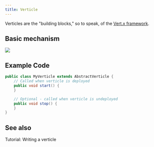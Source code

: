 ```yaml
---
title: Verticle
---
```



Verticles are the "building blocks," so to speak, of the
[Vert.x framework](vertx).

## Basic mechanism

<img src="/telestion-docs/img/excalidraw-diagrams/vertx/verticle.svg" className="invertable" />

<!-- ![Diagram](/img/excalidraw-diagrams/vertx/verticle.svg) -->

## Example Code

```java
public class MyVerticle extends AbstractVerticle {
    // Called when verticle is deployed
    public void start() {
    }

    // Optional - called when verticle is undeployed
    public void stop() {
    }
}
```

## See also

<Reference to="../tutorials/writing-a-verticle">
	Tutorial: Writing a verticle
</Reference>
